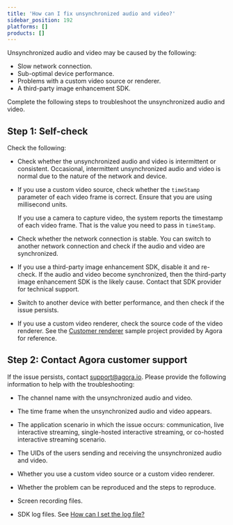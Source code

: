 ```yaml
---
title: 'How can I fix unsynchronized audio and video?'
sidebar_position: 192
platforms: []
products: []
---
```



Unsynchronized audio and video may be caused by the following:

- Slow network connection.
- Sub-optimal device performance.
- Problems with a custom video source or renderer.
- A third-party image enhancement SDK.

Complete the following steps to troubleshoot the unsynchronized audio and video.

## Step 1: Self-check

Check the following:

- Check whether the unsynchronized audio and video is intermittent or consistent. Occasional, intermittent unsynchronized audio and video is normal due to the nature of the network and device.

- If you use a custom video source, check whether the `timeStamp` parameter of each video frame is correct. Ensure that you are using millisecond units.

  <div class="alert note">
    If you use a camera to capture video, the system reports the timestamp of each video frame. That
    is the value you need to pass in <code>timeStamp</code>.
  </div>

- Check whether the network connection is stable. You can switch to another network connection and check if the audio and video are synchronized.

- If you use a third-party image enhancement SDK, disable it and re-check. If the audio and video become synchronized, then the third-party image enhancement SDK is the likely cause. Contact that SDK provider for technical support.

- Switch to another device with better performance, and then check if the issue persists.

- If you use a custom video renderer, check the source code of the video renderer. See the [Customer renderer](/video-calling/develop/custom-video-and-audio) sample project provided by Agora for reference.

## Step 2: Contact Agora customer support

If the issue persists, contact [support@agora.io](mailto:support@agora.io). Please provide the following information to help with the troubleshooting:

- The channel name with the unsynchronized audio and video.

- The time frame when the unsynchronized audio and video appears.

- The application scenario in which the issue occurs: communication, live interactive streaming, single-hosted interactive streaming, or co-hosted interactive streaming scenario.

- The UIDs of the users sending and receiving the unsynchronized audio and video.

- Whether you use a custom video source or a custom video renderer.

- Whether the problem can be reproduced and the steps to reproduce.

- Screen recording files.

- SDK log files. See [How can I set the log file?](/help/integration-issues/log#set-the-log-file)
